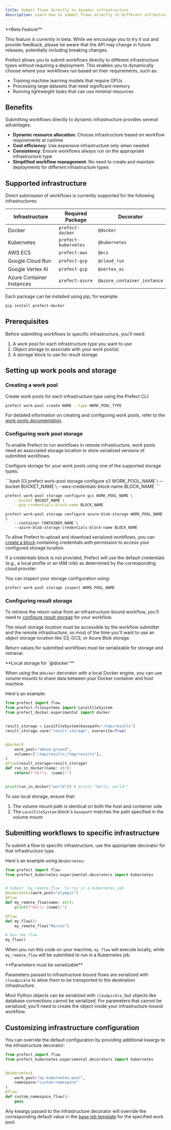 ```yaml
---
title: Submit flows directly to dynamic infrastructure
description: Learn how to submit flows directly to different infrastructure types without a deployment
---
```


<Warning>
**Beta Feature**

This feature is currently in beta. While we encourage you to try it out and provide feedback, please be aware that the API may change in future releases, potentially including breaking changes.
</Warning>

Prefect allows you to submit workflows directly to different infrastructure types without requiring a deployment. This enables you to dynamically choose where your workflows run based on their requirements, such as:

- Training machine learning models that require GPUs
- Processing large datasets that need significant memory
- Running lightweight tasks that can use minimal resources

## Benefits

Submitting workflows directly to dynamic infrastructure provides several advantages:

- **Dynamic resource allocation**: Choose infrastructure based on workflow requirements at runtime
- **Cost efficiency**: Use expensive infrastructure only when needed
- **Consistency**: Ensure workflows always run on the appropriate infrastructure type
- **Simplified workflow management**: No need to create and maintain deployments for different infrastructure types

## Supported infrastructure

Direct submission of workflows is currently supported for the following infrastructures:

| Infrastructure | Required Package | Decorator |
|---------------|-----------------|-----------|
| Docker | `prefect-docker` | `@docker` |
| Kubernetes | `prefect-kubernetes` | `@kubernetes` |
| AWS ECS | `prefect-aws` | `@ecs` |
| Google Cloud Run | `prefect-gcp` | `@cloud_run` |
| Google Vertex AI | `prefect-gcp` | `@vertex_ai` |
| Azure Container Instances | `prefect-azure` | `@azure_container_instance` |

Each package can be installed using pip, for example:
```bash
pip install prefect-docker
```

## Prerequisites

Before submitting workflows to specific infrastructure, you'll need:

1. A work pool for each infrastructure type you want to use
2. Object storage to associate with your work pool(s)
3. A storage block to use for result storage

## Setting up work pools and storage

### Creating a work pool

Create work pools for each infrastructure type using the Prefect CLI:

```bash
prefect work-pool create NAME --type WORK_POOL_TYPE
```

For detailed information on creating and configuring work pools, refer to the [work pools documentation](/v3/deploy/infrastructure-concepts/work-pools).

### Configuring work pool storage

To enable Prefect to run workflows in remote infrastructure, work pools need an associated storage location to store serialized versions of submitted workflows.

Configure storage for your work pools using one of the supported storage types:

<CodeGroup>
```bash S3
prefect work-pool storage configure s3 WORK_POOL_NAME \
    --bucket BUCKET_NAME \
    --aws-credentials-block-name BLOCK_NAME
```

```bash Google Cloud Storage
prefect work-pool storage configure gcs WORK_POOL_NAME \
    --bucket BUCKET_NAME \
    --gcp-credentials-block-name BLOCK_NAME
```

```base Azure Blob Storage
prefect work-pool storage configure azure-blob-storage WORK_POOL_NAME \
    --container CONTAINER_NAME \
    --azure-blob-storage-credentials-block-name BLOCK_NAME
```
</CodeGroup>

To allow Prefect to upload and download serialized workflows, you can [create a block](/v3/develop/blocks) containing credentials with permission to access your configured storage location.

If a credentials block is not provided, Prefect will use the default credentials (e.g., a local profile or an IAM role) as determined by the corresponding cloud provider.

You can inspect your storage configuration using:

```bash
prefect work-pool storage inspect WORK_POOL_NAME
```

### Configuring result storage

To retrieve the return value from an infrastructure-bound workflow, you'll need to [configure result storage](/v3/develop/results) for your workflow.

The result storage location must be accessible by the workflow submitter and the remote infrastructure, so most of the time you'll want to use an object storage location like S3, GCS, or Azure Blob storage.

Return values for submitted workflows must be serializable for storage and retrieval.

<Note>
**Local storage for `@docker`**

When using the `@docker` decorator with a local Docker engine, you can use volume mounts to share data between your Docker container and host machine.

Here's an example:

```python
from prefect import flow
from prefect.filesystems import LocalFileSystem
from prefect_docker.experimental import docker


result_storage = LocalFileSystem(basepath="/tmp/results")
result_storage.save("result-storage", overwrite=True)


@docker(
    work_pool="above-ground",
    volumes=["/tmp/results:/tmp/results"],
)
@flow(result_storage=result_storage)
def run_in_docker(name: str):
    return(f"Hello, {name}!")


print(run_in_docker("world")) # prints "Hello, world!"
```

To use local storage, ensure that:
1. The volume mount path is identical on both the host and container side
2. The `LocalFileSystem` block's `basepath` matches the path specified in the volume mount
</Note>

## Submitting workflows to specific infrastructure

To submit a flow to specific infrastructure, use the appropriate decorator for that infrastructure type.

Here's an example using `@kubernetes`:

```python
from prefect import flow
from prefect_kubernetes.experimental.decorators import kubernetes


# Submit `my_remote_flow` to run in a Kubernetes job
@kubernetes(work_pool="olympic")
@flow
def my_remote_flow(name: str):
    print(f"Hello {name}!")

@flow
def my_flow():
    my_remote_flow("Marvin")

# Run the flow
my_flow()
```

When you run this code on your machine, `my_flow` will execute locally, while `my_remote_flow` will be submitted to run in a Kubernetes job.

<Note>
**Parameters must be serializable**

Parameters passed to infrastructure-bound flows are serialized with `cloudpickle` to allow them to be transported to the destination infrastructure. 

Most Python objects can be serialized with `cloudpickle`, but objects like database connections cannot be serialized. For parameters that cannot be serialized, you'll need to create the object inside your infrastructure-bound workflow.
</Note>

## Customizing infrastructure configuration

You can override the default configuration by providing additional kwargs to the infrastructure decorator:

```python
from prefect import flow
from prefect_kubernetes.experimental.decorators import kubernetes


@kubernetes(
    work_pool="my-kubernetes-pool",
    namespace="custom-namespace"
)
@flow
def custom_namespace_flow():
    pass
```

Any kwargs passed to the infrastructure decorator will override the corresponding default value in the [base job template](v3/deploy/infrastructure-concepts/work-pools#base-job-template) for the specified work pool.
